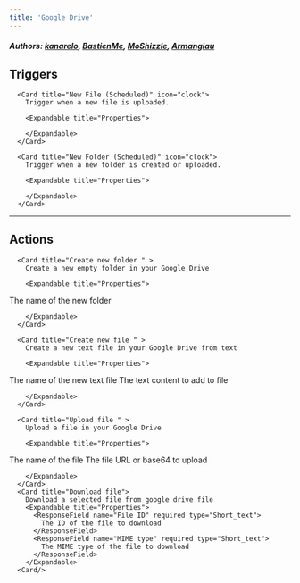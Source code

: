 ```yaml
---
title: 'Google Drive'
---
```


##### Authors: [kanarelo](https://github.com/kanarelo), [BastienMe](https://github.com/BastienMe), [MoShizzle](https://github.com/MoShizzle), [Armangiau](https://github.com/Armangiau)


## Triggers


      <Card title="New File (Scheduled)" icon="clock">
        Trigger when a new file is uploaded.

        <Expandable title="Properties">
          
<ResponseField name="Parent Folder"  type="Dropdown">

</ResponseField>
              
        </Expandable>
      </Card>
  
      <Card title="New Folder (Scheduled)" icon="clock">
        Trigger when a new folder is created or uploaded.

        <Expandable title="Properties">
          
<ResponseField name="Parent Folder"  type="Dropdown">

</ResponseField>
              
        </Expandable>
      </Card>
  

---

## Actions


      <Card title="Create new folder " >
        Create a new empty folder in your Google Drive

        <Expandable title="Properties">
          
<ResponseField name="Folder name" required type="Short_text">
The name of the new folder
</ResponseField>
            
<ResponseField name="Parent Folder"  type="Dropdown">

</ResponseField>
              
        </Expandable>
      </Card>
  
      <Card title="Create new file " >
        Create a new text file in your Google Drive from text

        <Expandable title="Properties">
          
<ResponseField name="File name" required type="Short_text">
The name of the new text file
</ResponseField>
            
<ResponseField name="Text" required type="Long_text">
The text content to add to file
</ResponseField>
            
<ResponseField name="Parent Folder"  type="Dropdown">

</ResponseField>
              
        </Expandable>
      </Card>
  
      <Card title="Upload file " >
        Upload a file in your Google Drive

        <Expandable title="Properties">
          
<ResponseField name="File name" required type="Short_text">
The name of the file
</ResponseField>
            
<ResponseField name="File" required type="File">
The file URL or base64 to upload
</ResponseField>
            
<ResponseField name="Parent Folder"  type="Dropdown">

</ResponseField>
              
        </Expandable>
      </Card>
      <Card title="Download file">
        Download a selected file from google drive file
        <Expandable title="Properties">
          <ResponseField name="File ID" required type="Short_text">
            The ID of the file to download
          </ResponseField>
          <ResponseField name="MIME type" required type="Short_text">
            The MIME type of the file to download
          </ResponseField>
        </Expandable>
      <Card/>

  
